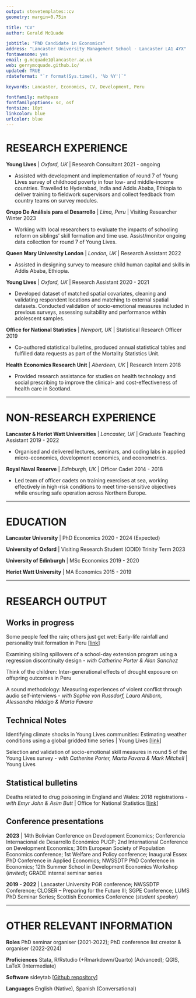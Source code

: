 ```yaml
---
output: stevetemplates::cv
geometry: margin=0.75in

title: "CV"
author: Gerald McQuade

jobtitle: "PhD Candidate in Economics"
address: "Lancaster University Management School · Lancaster LA1 4YX"
fontawesome: yes
email: g.mcquade1@lancaster.ac.uk
web: gerrymcquade.github.io/
updated: TRUE
rdateformat: "`r format(Sys.time(), '%b %Y')`"

keywords: Lancaster, Economics, CV, Development, Peru

fontfamily: mathpazo
fontfamilyoptions: sc, osf
fontsize: 10pt
linkcolor: blue
urlcolor: blue
---
```


# RESEARCH EXPERIENCE

**Young Lives** | _Oxford, UK_ | Research Consultant \hfill 2021 - ongoing

* Assisted with development and implementation of round 7 of  Young Lives survey of childhood poverty in four low- and middle-income countries. Travelled to Hyderabad, India and Addis Ababa, Ethiopia to deliver training to fieldwork supervisors and collect feedback from country teams on survey modules.

**Grupo De Análisis para el Desarrollo** | _Lima, Peru_ | Visiting Researcher \hfill Winter 2023

* Working with local researchers to evaluate the impacts of schooling reform on siblings' skill formation and time use. Assist/monitor ongoing data collection for round 7 of Young Lives.

**Queen Mary University London** | _London, UK_ | Research Assistant \hfill 2022

* Assisted in designing survey to measure child human capital and skills in Addis Ababa, Ethiopia.

**Young Lives** | _Oxford, UK_ | Research Assistant \hfill 2020 - 2021

* Developed dataset of matched spatial covariates, cleaning and validating respondent locations and matching to external spatial datasets. Conducted validation of socio-emotional measures included in previous surveys, assessing suitability and performance within adolescent samples.

**Office for National Statistics** | _Newport, UK_ | Statistical Research Officer \hfill 2019

* Co-authored statistical bulletins, produced annual statistical tables and fulfilled data requests as part of the Mortality Statistics Unit.

**Health Economics Research Unit** | _Aberdeen, UK_ | Research Intern \hfill 2018

* Provided research assistance for studies on health technology and social prescribing to improve the clinical- and cost-effectiveness of health care in Scotland.

---------------------

# NON-RESEARCH EXPERIENCE

**Lancaster & Heriot Watt Universities** | _Lancaster, UK_ | Graduate Teaching Assistant \hfill 2019 - 2022 

* Organised and delivered lectures, seminars, and coding labs in applied micro-economics, development economics, and econometrics.

**Royal Naval Reserve** | _Edinburgh, UK_ | Officer Cadet \hfill 2014 - 2018

* Led team of officer cadets on training exercises at sea, working effectively in high-risk conditions to meet time-sensitive objectives while ensuring safe operation across Northern Europe. 

---------------------

# EDUCATION

**Lancaster University** | PhD Economics \hfill 2020 - 2024 (Expected)

**University of Oxford** | Visiting Research Student (ODID) \hfill Trinity Term 2023

**University of Edinburgh** | MSc Economics \hfill 2019 - 2020

**Heriot Watt University** | MA Economics \hfill 2015 - 2019

---------------------

# RESEARCH OUTPUT

## **Works in progress**

Some people feel the rain; others just get wet: Early-life rainfall and personality trait formation in Peru [[link](https://gerrymcquade.github.io/[GM]earlyliferainfall_personalitytraits_0623.pdf)]

Examining sibling spillovers of a school-day extension program using a regression discontinuity design - _with Catherine Porter & Alan Sanchez_ 

Think of the children: Inter-generational effects of drought exposure on offspring outcomes in Peru

A sound methodology: Measuring experiences of violent conflict through audio self-interviews - _with Sophie von Russdorf, Laura Ahlborn, Alessandra Hidalgo & Marta Favara_

## **Technical Notes**

Identifying climate shocks in Young Lives communities: Estimating weather conditions using a global gridded time series | Young Lives [[link](https://www.younglives.org.uk/publications/identifying-climate-shocks-young-lives-communities-estimating-weather-conditions-using)]

Selection and validation of socio-emotional skill measures in round 5 of the Young Lives survey - _with Catherine Porter, Marta Favara & Mark Mitchell_ | Young Lives


## **Statistical bulletins**

Deaths related to drug poisoning in England and Wales: 2018 registrations - _with Emyr John & Asim Butt_ | Office for National Statistics [[link](https://cy.ons.gov.uk/peoplepopulationandcommunity/birthsdeathsandmarriages/deaths/bulletins/deathsrelatedtodrugpoisoninginenglandandwales/2018registrations)]

<!-- --------------------- -->

<!-- # CONFERENCE PRESENTATIONS -->
## **Conference presentations**

**2023** | 14th Bolivian Conference on Development Economics; Conferencia Internacional de Desarrollo Económico PUCP; 2nd International Conference on Development Economics; 36th European Society of Population Economics conference; 1st Welfare and Policy conference; Inaugural Essex PhD Conference in Applied Economics; NWSSDTP PhD Conference in Economics; 12th Summer School in Development Economics Workshop (_invited_); GRADE internal seminar series

**2019 - 2022** | Lancaster University PGR conference; NWSSDTP Conference; CLOSER – Preparing for the Future III;  SGPE Conference; LUMS PhD Seminar Series; Scottish Economics Conference (_student speaker_) 

<!-- --------------------- -->

<!-- # GRANTS AND AWARDS -->

<!-- **Grants**  -->

<!-- * ESRC Student-led Open Competition Masters + PhD Studentship \hfill 2019 - 2024 -->

<!-- * NWSSDTP PhD Internship Grant (6 months) | £14,000 \hfill 2023  -->

<!-- * NWSSDTP Overseas Institutional Visit Grant | £6,900 \hfill 2023 -->

<!-- **Awards** -->

<!-- * Watt Club Medal, MA economics – highest distinction \hfill 2019 -->

<!-- * Deputy Principal’s Award – overall academic excellence \hfill 2019 -->

<!-- --------------------- -->

<!-- # TEACHING -->

<!-- **Lancaster University** \hfill 2021 - 2022 -->

<!-- * Applied Economics (ECON229) | Seminars -->

<!-- * Quantitative Methods for Economics (ECON 103) | Additional Workshops -->

<!-- **Heriot Watt University** \hfill 2019 - 2020 -->

<!-- * Intermediate Microeconomics (C28IN) | Workshops -->

<!-- * Econometrics Project (C29EJ) | Labs -->

<!-- --------------------- -->

<!-- # ADDITIONAL TRAINING -->

<!-- **Advanced Applied Econometrics: Recent Methods and Issues** | University of \hfill 2022 -->

<!--  Copenhagen  -->

<!-- **GTA Economics Network Workshop** | University of Strathclyde \hfill 2022 -->

<!-- **Virtual PhD course in development economics** | IGC \hfill 2022 -->

---------------------

# OTHER RELEVANT INFORMATION

**Roles** PhD seminar organiser (2021-2022); PhD conference list creator & organiser (2022-2024)

**Proficiences** Stata, R/Rstudio (+Rmarkdown/Quarto) (Advanced);  QGIS, LaTeX (Intermediate)

**Software** sideytab [[Github repository](https://github.com/gerrymcquade/sideytab)]

**Languages** English (Native), Spanish (Conversational)
